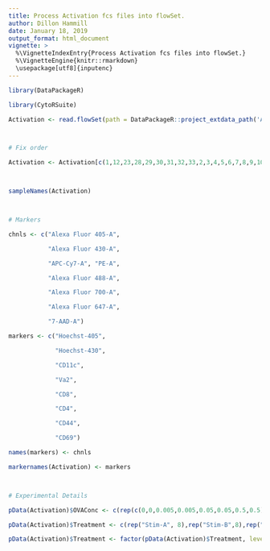 ---
title: Process Activation fcs files into flowSet.
author: Dillon Hammill
date: January 18, 2019
output_format: html_document
vignette: >
  %\VignetteIndexEntry{Process Activation fcs files into flowSet.}
  %\VignetteEngine{knitr::rmarkdown}
  \usepackage[utf8]{inputenc}
---

```{r}
library(DataPackageR)
library(CytoRSuite)
Activation <- read.flowSet(path = DataPackageR::project_extdata_path('Activation'))

# Fix order
Activation <- Activation[c(1,12,23,28,29,30,31,32,33,2,3,4,5,6,7,8,9,10,11,13,14,15,16,17,18,19,20,21,22,24,25,26,27)]

sampleNames(Activation)

# Markers
chnls <- c("Alexa Fluor 405-A", 
           "Alexa Fluor 430-A", 
           "APC-Cy7-A", "PE-A", 
           "Alexa Fluor 488-A", 
           "Alexa Fluor 700-A", 
           "Alexa Fluor 647-A", 
           "7-AAD-A")
markers <- c("Hoechst-405", 
             "Hoechst-430", 
             "CD11c", 
             "Va2", 
             "CD8", 
             "CD4", 
             "CD44", 
             "CD69")
names(markers) <- chnls
markernames(Activation) <- markers

# Experimental Details
pData(Activation)$OVAConc <- c(rep(c(0,0,0.005,0.005,0.05,0.05,0.5,0.5),4),NA)
pData(Activation)$Treatment <- c(rep("Stim-A", 8),rep("Stim-B",8),rep("Stim-C",8),rep("Stim-D",8),NA)
pData(Activation)$Treatment <- factor(pData(Activation)$Treatment, levels = c("Stim-A","Stim-B","Stim-C","Stim-D",NA))
```

